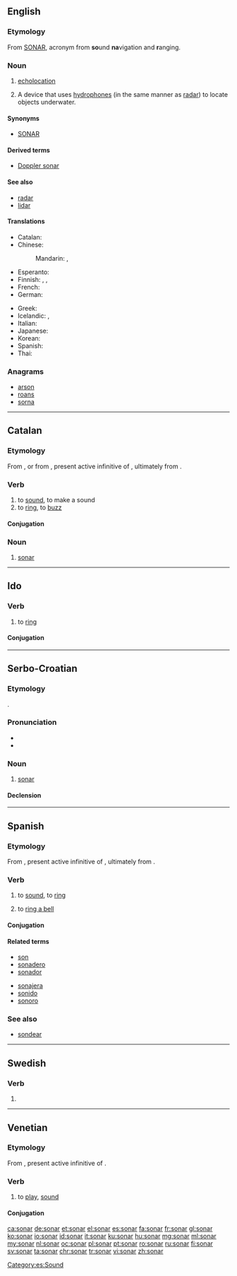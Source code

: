 {{also|Sonar|soñar|SONAR}}
==English==
{{wikipedia}}

===Etymology===
From [[SONAR]], acronym from '''so'''und '''na'''vigation and '''r'''anging.

===Noun===
{{en-noun}}

# {{context|nautical|lang=en}} [[echolocation]]
# {{context|nautical|lang=en}} A device that uses [[hydrophone]]s (in the same manner as [[radar]]) to locate objects underwater.

====Synonyms====
* [[SONAR]] {{gloss|acronym of sound navigation and ranging}}

====Derived terms====
* [[Doppler sonar]]

====See also====
* [[radar]]
* [[lidar]]

====Translations====
{{trans-top|device}}
* Catalan: {{t+|ca|sonar|m}}
* Chinese:
*: Mandarin: {{t+|cmn|聲納|sc=Hani}}, {{t|cmn|声纳|tr=shēngnà|sc=Hani}}
* Esperanto: {{t|eo|sonaro}}
* Finnish: {{t|fi|kaikuluotain}}, {{t|fi|ääniluotain}}, {{t+|fi|kaikuluotaus}}
* French: {{t+|fr|sonar|m}}
* German: {{t|de|Sonar|n}}
{{trans-mid}}
* Greek: {{t|el|βυθομέτρου|sc=Grek}}
* Icelandic: {{t|is|ómsjá|f}}, {{t|is|sónar|m}}
* Italian: {{t|it|idrofono|m}}
* Japanese: {{t|ja|音波水中探知機|tr=onpa suichū tanchi-ki|sc=Kana}}
* Korean: {{t|ko|음파 탐지기|sc=Kore}}
* Spanish: {{t|es|sónar|m}}
* Thai: {{t|th|ส่งเสียงสะท้อนในน้ำ|tr=s̄ngs̄eīyng s̄atĥxn nı n̂ả|sc=Thai}}
{{trans-bottom}}

===Anagrams===
* [[arson#English|arson]]
* [[roans#English|roans]]
* [[sorna#English|sorna]]

----

==Catalan==

===Etymology===
From {{term|so|lang=ca}}, or from {{etyl|la|ca}} {{term/t|la|sonāre}}, present active infinitive of {{term/t|la|sonō}}, ultimately from {{etyl|ine-pro|ca}} {{term/t|ine-pro|*swen-||to sound, resound}}.

===Verb===
{{ca-verb}}

# to [[sound]], to make a sound
# to [[ring]], to [[buzz]]

====Conjugation====
{{ca-conj-ar|son}}

===Noun===
{{ca-noun|m|-}}

# [[#English|sonar]]

----

==Ido==

===Verb===
{{io-verb|son}}

# to [[ring]]

====Conjugation====
{{io-verb-conj|son}}

----

==Serbo-Croatian==

===Etymology===
{{borrowing|en|sonar|lang=sh}}.

===Pronunciation===
* {{IPA|/sǒnaːr/|lang=sh}}
* {{hyphenation|so|nar|lang=sh}}

===Noun===
{{sh-noun|g=m|head=sònār|r|сонар|со̀на̄р}}

# [[#English|sonar]]

====Declension====
{{sh-decl-noun
|sònār|sonari
|sonára|sonara
|sonaru|sonarima
|sonar|sonare
|sonare|sonari
|sonaru|sonarima
|sonarom|sonarima
}}

----

==Spanish==

===Etymology===
From {{etyl|la|es}} {{term/t|la|sonāre}}, present active infinitive of {{term/t|la|sonō}}, ultimately from {{etyl|ine-pro|es}} {{term/t|ine-pro|*swen-||to sound, resound}}.

===Verb===
{{es-verb|son|ar|pres=sueno}}

# to [[sound]], to [[ring]]
# {{context|figuratively|lang=es}} to [[ring a bell]]
#: {{usex|Me '''suena''' el nombre, pero no lo ubico.|translation=His name '''rings a bell''' but I can't place him.|lang=es}}

====Conjugation====
{{es-conj-ar (o-ue)|s|n}}

====Related terms====
{{top2}}
* [[son]]
* [[sonadero]]
* [[sonador]]
{{mid2}}
* [[sonajera]]
* [[sonido]]
* [[sonoro]]
{{bottom}}

===See also===
* [[sondear]]

[[Category:es:Sound]]

----

==Swedish==

===Verb===
{{head|sv|verb form}}

# {{sv-verb-form-pre|sona}}

----

==Venetian==

===Etymology===
From {{etyl|la|vec}} {{term/t|la|sonāre}}, present active infinitive of {{term/t|la|sonō}}.

===Verb===
{{head|vec|verb}}

# {{label|vec|transitive}} to [[play]], [[sound]]

====Conjugation====
{{vec-conj-ar|son|aver}}

[[ca:sonar]]
[[de:sonar]]
[[et:sonar]]
[[el:sonar]]
[[es:sonar]]
[[fa:sonar]]
[[fr:sonar]]
[[gl:sonar]]
[[ko:sonar]]
[[io:sonar]]
[[id:sonar]]
[[it:sonar]]
[[ku:sonar]]
[[hu:sonar]]
[[mg:sonar]]
[[ml:sonar]]
[[my:sonar]]
[[nl:sonar]]
[[oc:sonar]]
[[pl:sonar]]
[[pt:sonar]]
[[ro:sonar]]
[[ru:sonar]]
[[fi:sonar]]
[[sv:sonar]]
[[ta:sonar]]
[[chr:sonar]]
[[tr:sonar]]
[[vi:sonar]]
[[zh:sonar]]